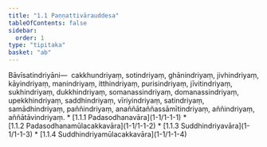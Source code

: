 ```yaml
---
title: "1.1 Paṇṇattivārauddesa"
tableOfContents: false
sidebar:
  order: 1
type: "tipitaka"
basket: "ab"
---
```



<DynamicBreadcrumb />

<Division number="1">

<Paragraph number="2">
Bāvīsatindriyāni—  cakkhundriyaṃ, sotindriyaṃ, ghānindriyaṃ, jivhindriyaṃ, kāyindriyaṃ, manindriyaṃ, itthindriyaṃ, purisindriyaṃ, jīvitindriyaṃ, sukhindriyaṃ, dukkhindriyaṃ, somanassindriyaṃ, domanassindriyaṃ, upekkhindriyaṃ, saddhindriyaṃ, vīriyindriyaṃ, satindriyaṃ, samādhindriyaṃ, paññindriyaṃ, anaññātaññassāmītindriyaṃ, aññindriyaṃ, aññātāvindriyaṃ.

</Paragraph>
</Division>

<TableOfContents>
* [1.1.1 Padasodhanavāra](1-1/1-1-1)
* [1.1.2 Padasodhanamūlacakkavāra](1-1/1-1-2)
* [1.1.3 Suddhindriyavāra](1-1/1-1-3)
* [1.1.4 Suddhindriyamūlacakkavāra](1-1/1-1-4)
</TableOfContents>